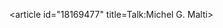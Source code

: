<article id="18169477" title=Talk:Michel G. Malti>
	<talkpage id="18169477" title="Talk:Michel G. Malti">
{{WikiProject Biography|living=no|class=Start|listas=Malti, Michel}}
{{Old AfD multi|date=18 June 2008|result='''keep'''|page=Michel G. Malti}}
	</talkpage>
</article>